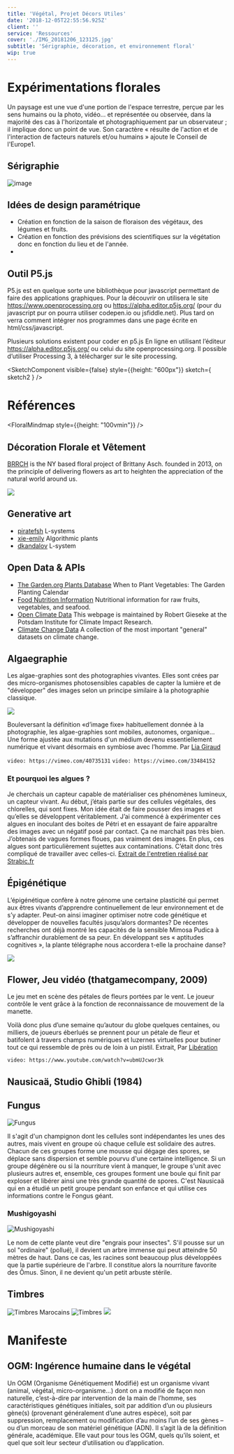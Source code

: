 ```yaml
---
title: 'Végétal, Projet Décors Utiles'
date: '2018-12-05T22:55:56.925Z'
client: ''
service: 'Ressources'
cover: './IMG_20181206_123125.jpg'
subtitle: 'Sérigraphie, décoration, et environnement floral'
wip: true
---
```



# Expérimentations florales

Un paysage est une vue d'une portion de l'espace terrestre, perçue par les sens humains ou la photo, vidéo... et représentée ou observée, dans la majorité des cas à l'horizontale et photographiquement par un observateur ; il implique donc un point de vue. Son caractère « résulte de l'action et de l'interaction de facteurs naturels et/ou humains » ajoute le Conseil de l'Europe1.

## Sérigraphie

![image](./IMG_20181206_123125.jpg)


## Idées de design paramétrique

- Création en fonction de la saison de floraison des végétaux, des légumes et fruits.
- Création en fonction des prévisions des scientifiques sur la végétation donc en fonction du lieu et de l'année.
-

## Outil P5.js

P5.js est en quelque sorte une bibliothèque pour javascript permettant de faire des applications graphiques. Pour la
découvrir on utilisera le site https://www.openprocessing.org ou https://alpha.editor.p5js.org/ (pour du javascript
pur on pourra utiliser codepen.io ou jsfiddle.net). Plus tard on verra comment intégrer nos programmes dans une
page écrite en html/css/javascript.

Plusieurs solutions existent pour coder en p5.js En ligne en utilisant l’éditeur https://alpha.editor.p5js.org/ ou celui du site openprocessing.org. Il possible d’utiliser Processing 3, à télécharger sur le site processing.

<SketchComponent visible={false} style={{height: "600px"}} sketch={ sketch2 } />

# Références

<FloralMindmap style={{height: "100vmin"}} />

## Décoration Florale et Vêtement

[BRRCH](http://www.brrch.com/home) is the NY based floral project of Brittany Asch. founded in 2013, on the principle of delivering flowers as art to heighten the appreciation of the natural world around us.

![](Kallmeyer+Presentation2.png)

## Generative art
- [piratefsh](https://piratefsh.github.io/p5js-art/public/lsystems/) L-systems
- [xie-emily](http://xie-emily.com/code_art/algorithmic_plants/index.html) Algorithmic plants
- [dkandalov](https://dkandalov.github.io/lsystem/) L-system

## Open Data & APIs
- [The Garden.org Plants Database](https://garden.org/apps/calendar/?q=Paris%2C+France) When to Plant Vegetables: The Garden Planting Calendar
- [Food Nutrition Information](https://data.world/adamhelsinger/food-nutrition-information) Nutritional information for raw fruits, vegetables, and seafood.
- [Open Climate Data](https://github.com/openclimatedata) This webpage is maintained by Robert Gieseke at the Potsdam Institute for Climate Impact Research.
- [Climate Change Data](https://datahub.io/collections/climate-change) A collection of the most important "general" datasets on climate change.

## Algaegraphie

Les algae-graphies sont des photographies vivantes.
Elles sont crées par des micro-organismes photosensibles capables de capter la lumière et de "développer" des images selon un principe similaire à la photographie classique.

![](1_0vHPD-6NqDHjUNFZljl7Eg.jpeg)

Bouleversant la définition «d’image fixe» habituellement donnée à la photographie, les algae-graphies sont mobiles, autonomes, organique… Une forme ajustée aux mutations d'un médium devenu essentiellement numérique et vivant désormais en symbiose avec l’homme.
Par [Lia Giraud](http://www.liagiraud.com/videos/cultures/)

`video: https://vimeo.com/40735131`
`video: https://vimeo.com/33484152`

### Et pourquoi les algues ?

Je cherchais un capteur capable de matérialiser ces phénomènes lumineux, un capteur vivant. Au début, j’étais partie sur des cellules végétales, des chlorelles, qui sont fixes. Mon idée était de faire pousser des images et qu’elles se développent véritablement. J’ai commencé à expérimenter ces algues en inoculant des boites de Pétri et en essayant de faire apparaître des images avec un négatif posé par contact. Ça ne marchait pas très bien. J’obtenais de vagues formes floues, pas vraiment des images. En plus, ces algues sont particulièrement sujettes aux contaminations. C’était donc très compliqué de travailler avec celles-ci. [Extrait de l'entretien réalisé par Strabic.fr](http://strabic.fr/Lia-Giraud-Algae-graphies)

## Épigénétique

L’épigénétique confère à notre génome une certaine plasticité qui permet aux êtres vivants d’apprendre continuellement de leur environnement et de s’y adapter. Peut-on ainsi imaginer optimiser notre code génétique et développer de nouvelles facultés jusqu’alors dormantes? De récentes recherches ont déjà montré les capacités de la sensible Mimosa Pudica  à s’affranchir durablement de sa peur. En développant ses « aptitudes cognitives », la plante télégraphe nous accordera t-elle la prochaine danse?

![](38_img2969bis.jpg)

## Flower, Jeu vidéo (thatgamecompany, 2009)

Le jeu met en scène des pétales de fleurs portées par le vent. Le joueur contrôle le vent grâce à la fonction de reconnaissance de mouvement de la manette.

Voilà donc plus d’une semaine qu’autour du globe quelques centaines, ou milliers, de joueurs éberlués se prennent pour un pétale de fleur et batifolent à travers champs numériques et luzernes virtuelles pour butiner tout ce qui ressemble de près ou de loin à un pistil. Extrait, Par [Libération](http://archive.wikiwix.com/cache/?url=http%3A%2F%2Fwww.ecrans.fr%2FFlower-power%2C6498.html)

`video: https://www.youtube.com/watch?v=ubmUJcwor3k`

## Nausicaä, Studio Ghibli (1984)

## Fungus

![Fungus](Nausicaa_Screenshot_0141.jpg)

Il s'agit d'un champignon dont les cellules sont indépendantes les unes des autres, mais vivent en groupe où chaque cellule est solidaire des autres. Chacun de ces groupes forme une mousse qui dégage des spores, se déplace sans dispersion et semble pourvu d'une certaine intelligence. Si un groupe dégénère ou si la nourriture vient à manquer, le groupe s'unit avec plusieurs autres et, ensemble, ces groupes forment une boule qui finit par exploser et libérer ainsi une très grande quantité de spores. C'est Nausicaä qui en a étudié un petit groupe pendant son enfance et qui utilise ces informations contre le Fongus géant.

### Mushigoyashi

![Mushigoyashi](nausicaa_monde_flore03b.jpg)

Le nom de cette plante veut dire "engrais pour insectes". S'il pousse sur un sol "ordinaire" (pollué), il devient un arbre immense qui peut atteindre 50 mètres de haut. Dans ce cas, les racines sont beaucoup plus développées que la partie supérieure de l'arbre. Il constitue alors la nourriture favorite des Ômus. Sinon, il ne devient qu'un petit arbuste stérile.

## Timbres

![Timbres Marocains](fleur-glaeuil-timbre-maroc.jpg)
![Timbres](timbre-guinee-equatoriale-fleur-nerium-oleander.JPG)
![](529038743b0be4cea0ff7aa233f22f62--polish-folk-art-stamp-collecting.jpg)

<!-- ## Vases

[Vase Brindille](http://azambourg.com/portfolio/vase-brindille/) Dernière collaboration avec le Centre International d’Art Verrier de Meisenthal, le vase Brindille est issu d’une réflexion sur le décor à chaud. Se jouant de l’exercice classique du décor verrier végétal, la brindille est insérée entre le verre et le moule. En brûlant, l’élément végétal s’imprime sur le verre.

![Vase Brindille](http://azambourg.com/wp-content/uploads/2018/10/VaseBrindille-CIAV-Azambourg-web-1.jpg)  -->

# Manifeste

## OGM: Ingérence humaine dans le végétal

Un OGM (Organisme Génétiquement Modifié) est un organisme vivant (animal, végétal, micro-organisme…) dont on a modifié de façon non naturelle, c’est-à-dire par intervention de la main de l’homme, ses caractéristiques génétiques initiales, soit par addition d’un ou plusieurs gène(s) (provenant généralement d’une autres espèce), soit par suppression, remplacement ou modification d’au moins l’un de ses gènes – ou d’un morceau de son matériel génétique (ADN). Il s’agit là de la définition générale, académique. Elle vaut pour tous les OGM, quels qu’ils soient, et quel que soit leur secteur d’utilisation ou d’application.


<!-- # Recherches

## Développement du végétal

La reproduction des végétaux est le moyen pour les plantes de se développer et pour les arbres de faire des fruits. Dans un sens plus large, c'est l'ensemble des moyens qu'ont les plantes pour produire de nouvelles plantes.

-->
